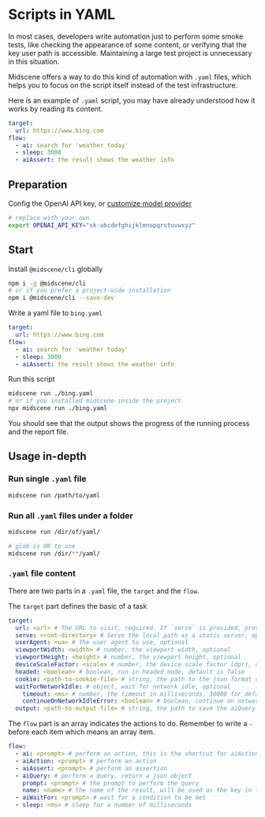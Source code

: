 # Scripts in YAML

In most cases, developers write automation just to perform some smoke tests, like checking the appearance of some content, or verifying that the key user path is accessible. Maintaining a large test project is unnecessary in this situation.

⁠Midscene offers a way to do this kind of automation with `.yaml` files, which helps you to focus on the script itself instead of the test infrastructure. 

Here is an example of `.yaml` script, you may have already understood how it works by reading its content.

```yaml
target:
  url: https://www.bing.com
flow:
  - ai: search for 'weather today'
  - sleep: 3000
  - aiAssert: the result shows the weather info
```

## Preparation

Config the OpenAI API key, or [customize model provider](./model-provider.html)

```bash
# replace with your own
export OPENAI_API_KEY="sk-abcdefghijklmnopqrstuvwxyz"
```

## Start

Install `@midscene/cli` globally

```bash
npm i -g @midscene/cli
# or if you prefer a project-wide installation
npm i @midscene/cli --save-dev
```

Write a yaml file to `bing.yaml`

```yaml
target:
  url: https://www.bing.com
flow:
  - ai: search for 'weather today'
  - sleep: 3000
  - aiAssert: the result shows the weather info
```

Run this script

```bash
midscene run ./bing.yaml
# or if you installed midscene inside the project
npx midscene run ./bing.yaml
```

You should see that the output shows the progress of the running process and the report file.

## Usage in-depth

### Run single `.yaml` file

```bash
midscene run /path/to/yaml
```

### Run all `.yaml` files under a folder

```bash
midscene run /dir/of/yaml/

# glob is OK to use
midscene run /dir/**/yaml/
```

### `.yaml` file content

There are two parts in a `.yaml` file, the `target` and the `flow`.

The `target` part defines the basic of a task

```yaml
target:
  url: <url> # The URL to visit, required. If `serve` is provided, provide the path to the file to visit
  serve: <root-directory> # Serve the local path as a static server, optional
  userAgent: <ua> # The user agent to use, optional
  viewportWidth: <width> # number, the viewport width, optional
  viewportHeight: <height> # number, the viewport height, optional
  deviceScaleFactor: <scale> # number, the device scale factor (dpr), optional
  headed: <boolean> # boolean, run in headed mode, default is false
  cookie: <path-to-cookie-file> # string, the path to the json format cookie file, optional
  waitForNetworkIdle: # object, wait for network idle, optional
    timeout: <ms> # number, the timeout in milliseconds, 30000 for default, optional
    continueOnNetworkIdleError: <boolean> # boolean, continue on network idle error, true for default
  output: <path-to-output-file> # string, the path to save the aiQuery result, optional
```

The `flow` part is an array indicates the actions to do. Remember to write a `-` before each item which means an array item.

```yaml
flow:
  - ai: <prompt> # perform an action, this is the shortcut for aiAction
  - aiAction: <prompt> # perform an action
  - aiAssert: <prompt> # perform an assertion
  - aiQuery: # perform a query, return a json object
    prompt: <prompt> # the prompt to perform the query
    name: <name> # the name of the result, will be used as the key in the output json
  - aiWaitFor: <prompt> # wait for a condition to be met
  - sleep: <ms> # sleep for a number of milliseconds
```

